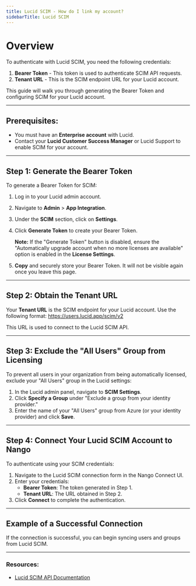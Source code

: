 ```yaml
---
title: Lucid SCIM - How do I link my account?
sidebarTitle: Lucid SCIM
---
```


# Overview

To authenticate with Lucid SCIM, you need the following credentials:
1. **Bearer Token** - This token is used to authenticate SCIM API requests.
2. **Tenant URL** - This is the SCIM endpoint URL for your Lucid account.

This guide will walk you through generating the Bearer Token and configuring SCIM for your Lucid account.

---

## Prerequisites:

- You must have an **Enterprise account** with Lucid.
- Contact your **Lucid Customer Success Manager** or Lucid Support to enable SCIM for your account.

---

## Step 1: Generate the Bearer Token

To generate a Bearer Token for SCIM:

1. Log in to your Lucid admin account.
2. Navigate to **Admin** > **App Integration**.
3. Under the **SCIM** section, click on **Settings**.
4. Click **Generate Token** to create your Bearer Token.

   **Note:** If the "Generate Token" button is disabled, ensure the "Automatically upgrade account when no more licenses are available" option is enabled in the **License Settings**.

5. **Copy** and securely store your Bearer Token. It will not be visible again once you leave this page.

---

## Step 2: Obtain the Tenant URL

Your **Tenant URL** is the SCIM endpoint for your Lucid account. Use the following format:
https://users.lucid.app/scim/v2

This URL is used to connect to the Lucid SCIM API.

---

## Step 3: Exclude the "All Users" Group from Licensing

To prevent all users in your organization from being automatically licensed, exclude your "All Users" group in the Lucid settings:

1. In the Lucid admin panel, navigate to **SCIM Settings**.
2. Click **Specify a Group** under "Exclude a group from your identity provider."
3. Enter the name of your "All Users" group from Azure (or your identity provider) and click **Save**.

---

## Step 4: Connect Your Lucid SCIM Account to Nango

To authenticate using your SCIM credentials:

1. Navigate to the Lucid SCIM connection form in the Nango Connect UI.
2. Enter your credentials:
   - **Bearer Token**: The token generated in Step 1.
   - **Tenant URL**: The URL obtained in Step 2.
3. Click **Connect** to complete the authentication.

---

## Example of a Successful Connection

If the connection is successful, you can begin syncing users and groups from Lucid SCIM.

---

### Resources:
- [Lucid SCIM API Documentation](https://lucid.readme.io/reference/overview-scim)